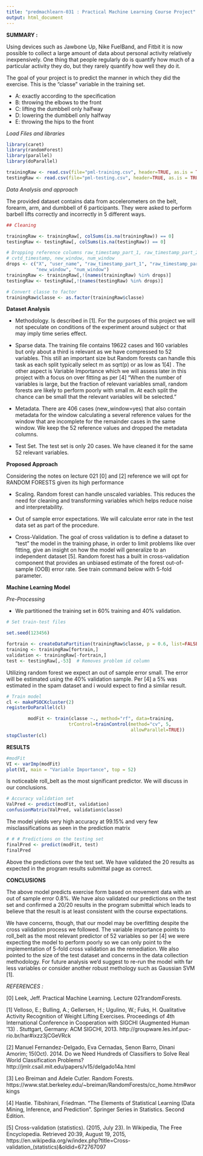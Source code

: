 ```yaml
---
title: "predmachlearn-031 : Practical Machine Learning Course Project"
output: html_document
---
```


**SUMMARY :**

Using devices such as Jawbone Up, Nike FuelBand, and Fitbit it is now possible to collect a large amount of data about personal activity relatively inexpensively. One thing that people regularly do is quantify how much of a particular activity they do, but they rarely quantify how well they do it. 

The goal of your project is to predict the manner in which they did the exercise. This is the "classe" variable in the training set. 

- A: exactly according to the specification 
- B: throwing the elbows to the front
- C: lifting the dumbbell only halfway 
- D: lowering the dumbbell only halfway
- E: throwing the hips to the front


*Load Files and libraries*

```r
library(caret)
library(randomForest)
library(parallel)
library(doParallel)

trainingRaw <- read.csv(file="pml-training.csv", header=TRUE, as.is = TRUE, stringsAsFactors = FALSE, sep=',', na.strings=c('NA','','#DIV/0!'))
testingRaw <- read.csv(file="pml-testing.csv", header=TRUE, as.is = TRUE, stringsAsFactors = FALSE, sep=',', na.strings=c('NA','','#DIV/0!'))

```

*Data Analysis and approach*

The provided dataset contains data from accelerometers on the belt, forearm, arm, and dumbbell of 6 participants. They were asked to perform barbell lifts correctly and incorrectly in 5 different ways.

```r
## Cleaning

trainingRaw <- trainingRaw[, colSums(is.na(trainingRaw)) == 0] 
testingRaw <- testingRaw[, colSums(is.na(testingRaw)) == 0] 

# Dropping reference columns raw_timestamp_part_1, raw_timestamp_part_2
# cvtd_timestamp, new_window, num_window
drops <- c("X", "user_name", "raw_timestamp_part_1", "raw_timestamp_part_2", "cvtd_timestamp",
           "new_window", "num_window")
trainingRaw <- trainingRaw[,!(names(trainingRaw) %in% drops)]
testingRaw <- testingRaw[,!(names(testingRaw) %in% drops)]

# Convert classe to factor
trainingRaw$classe <- as.factor(trainingRaw$classe)
```

**Dataset Analysis**

- Methodology. Is described in [1]. For the purposes of this project we will not speculate on conditions of the experiment around subject or that may imply time series effect.

- Sparse data. The training file contains 19622 cases and 160 variables but only about a third is relevant as we have compressed to 52 variables. This still an important size but Random forests can handle this task as each split typically select m as sqrt(p) or as low as 1[4] . The other aspect is Variable Importance which we will assess later in this project with a focus on over fitting as per [4] "When the number of variables is large, but the fraction of relevant variables small, random forests are likely to perform poorly with small m. At each split the chance can be small that the relevant variables will be selected."

- Metadata. There are 406 cases (new_window=yes) that also contain metadata for the window calculating a several reference values for the window that are incomplete for the remainder cases in the same window. We keep the 52 reference values and dropped the metadata columns.

- Test Set. The test set is only 20 cases. We have cleaned it for the same 52 relevant variables.

**Proposed Approach**

Considering the notes on lecture 021 [0] and [2] reference we will opt for RANDOM FORESTS given its high performance 
 
- Scaling. Random forest can handle unscaled variables. This reduces the need for cleaning and transforming variables which helps reduce noise and interpretability.

- Out of sample error expectations. We will calculate error rate in the test data set as part of the procedure.

- Cross-Validation. The goal of cross validation is to define a dataset to "test" the model in the training phase, in order to limit problems like over fitting, give an insight on how the model will generalize to an independent dataset [5]. Random forest has a built in cross-validation component that provides an unbiased estimate of the forest out-of-sample (OOB) error rate. See train command below with 5-fold parameter.  


**Machine Learning Model**

*Pre-Processing*

- We partitioned the training set in 60% training and 40% validation.

```r
# Set train-test files

set.seed(123456)

fortrain <- createDataPartition(trainingRaw$classe, p = 0.6, list=FALSE)
training <- trainingRaw[fortrain,]
validation <- trainingRaw[-fortrain,]
test <- testingRaw[,-53]  # Removes problem id column
```

Utilizing random forest we expect an out of sample error small. The error will be estimated using the 40% validation sample. Per [4] a 5% was estimated in the spam dataset and i would expect to find a similar result.

```r
# Train model
cl <- makePSOCKcluster(2)
registerDoParallel(cl)

        modFit <- train(classe ~., method="rf", data=training, 
                       trControl=trainControl(method="cv", 5,
                                              allowParallel=TRUE))
stopCluster(cl)
```

**RESULTS**

```r
#modFit
VI <- varImp(modFit)
plot(VI, main = "Variable Importance", top = 52)
```

Is noticeable roll_belt as the most significant predictor. We will discuss in our conclusions.

```r
# Accuracy validation set
ValPred <- predict(modFit, validation)
confusionMatrix(ValPred, validation$classe)
```

The model yields very high accuracy at 99.15% and very few misclassifications as seen in the prediction matrix

```r
# # # Predictions on the testing set
finalPred <- predict(modFit, test)
finalPred
```

Above the predictions over the test set. We have validated the 20 results as expected in the program results submittal page as correct.

**CONCLUSIONS**

The above model predicts exercise form based on movement data with an out of sample error 0.8%. We have also validated our predictions on the test set and confirmed a 20/20 results in the program submittal which leads to believe that the result is at least consistent with the course expectations. 

We have concerns, though, that our model may be overfitting despite the cross validation process we followed. The variable importance points to roll_belt as the most relevant predictor of 52 variables so per [4] we were expecting the model to perform poorly so we can only point to the implementation of 5-fold cross validation as the remediation. We also pointed to the size of the test dataset and concerns in the data collection methodology. For future analysis we'd suggest to re-run the model with far less variables or consider another robust methology such as Gaussian SVM [1].


*REFERENCES :*

[0] Leek, Jeff. Practical Machine Learning. Lecture 021randomForests.

[1] Velloso, E.; Bulling, A.; Gellersen, H.; Ugulino, W.; Fuks, H. Qualitative Activity Recognition of Weight Lifting Exercises. Proceedings of 4th International Conference in Cooperation with SIGCHI (Augmented Human '13) . Stuttgart, Germany: ACM SIGCHI, 2013.
http://groupware.les.inf.puc-rio.br/har#ixzz3jCGeVRck

[2] Manuel Fernandez-Delgado, Eva Cernadas, Senon Barro, Dinani Amorim; 15(Oct). 2014. Do we Need Hundreds of Classifiers to Solve Real World Classification Problems?
http://jmlr.csail.mit.edu/papers/v15/delgado14a.html

[3] Leo Breiman and Adele Cutler. Random Forests.
https://www.stat.berkeley.edu/~breiman/RandomForests/cc_home.htm#workings

[4] Hastie. Tibshirani, Friedman. "The Elements of Statistical Learning (Data Mining, Inference, and Prediction". Springer Series in Statistics. Second Edition. 

[5] Cross-validation (statistics). (2015, July 23). In Wikipedia, The Free Encyclopedia. Retrieved 20:39, August 19, 2015,   https://en.wikipedia.org/w/index.php?title=Cross-validation_(statistics)&oldid=672767097
